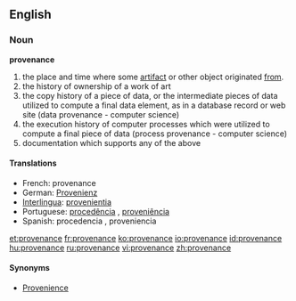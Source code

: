 ==English==

===Noun===
'''provenance'''

# the place and time where some [[artifact]] or other object originated [[from]].
# the history of ownership of a work of art
# the copy history of a piece of data, or the intermediate pieces of data utilized to compute a final data element, as in a database record or web site (data provenance - computer science)
# the execution history of computer processes which were utilized to compute a final piece of data (process provenance - computer science)
# documentation which supports any of the above

====Translations====
* French: provenance {{f}}
* German: [[Provenienz]] {{f}}
* [[Interlingua]]: [[provenientia]]
* Portuguese: [[procedência]] {{f}}, [[proveniência]] {{f}}
* Spanish: procedencia {{f}}, proveniencia {{f}}

[[et:provenance]]
[[fr:provenance]]
[[ko:provenance]]
[[io:provenance]]
[[id:provenance]]
[[hu:provenance]]
[[ru:provenance]]
[[vi:provenance]]
[[zh:provenance]]

====Synonyms====
* [[provenience | Provenience]]